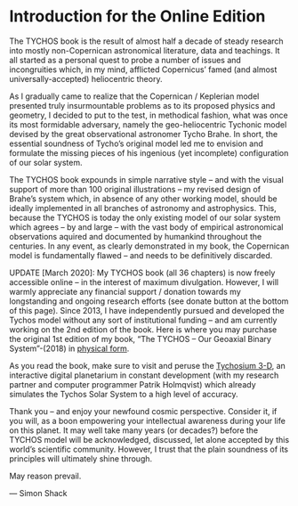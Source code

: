 Introduction for the Online Edition
===================================
The TYCHOS book is the result of almost half a decade of steady research into mostly non-Copernican astronomical literature, data and teachings. It all started as a personal quest to probe a number of issues and incongruities which, in my mind, afflicted Copernicus’ famed (and almost universally-accepted) heliocentric theory.

As I gradually came to realize that the Copernican / Keplerian model presented truly insurmountable problems as to its proposed physics and geometry, I decided to put to the test, in methodical fashion, what was once its most formidable adversary, namely the geo-heliocentric Tychonic model devised by the great observational astronomer Tycho Brahe. In short, the essential soundness of Tycho’s original model led me to envision and formulate the missing pieces of his ingenious (yet incomplete) configuration of our solar system.

The TYCHOS book expounds in simple narrative style – and with the visual support of more than 100 original illustrations – my revised design of Brahe’s system which, in absence of any other working model, should be ideally implemented in all branches of astronomy and astrophysics. This, because the TYCHOS is today the only existing model of our solar system which agrees – by and large – with the vast body of empirical astronomical observations aquired and documented by humankind throughout the centuries. In any event, as clearly demonstrated in my book, the Copernican model is fundamentally flawed – and needs to be definitively discarded.

UPDATE \[March 2020\]: My TYCHOS book (all 36 chapters) is now freely accessible online – in the interest of maximum divulgation. However, I will warmly appreciate any financial support / donation towards my longstanding and ongoing research efforts (see donate button at the bottom of this page). Since 2013, I have independently pursued and developed the Tychos model without any sort of institutional funding – and am currently working on the 2nd edition of the book. Here is where you may purchase the original 1st edition of my book, “The TYCHOS – Our Geoaxial Binary System”-(2018) in [physical form](https://www.tychos.info/purchase-the-book/).

As you read the book, make sure to visit and peruse the [Tychosium 3-D](https://codepen.io/pholmq/full/XGPrPd), an interactive digital planetarium in constant development (with my research partner and computer programmer Patrik Holmqvist) which already simulates the Tychos Solar System to a high level of accuracy.

Thank you – and enjoy your newfound cosmic perspective. Consider it, if you will, as a boon empowering your intellectual awareness during your life on this planet. It may well take many years (or decades?) before the TYCHOS model will be acknowledged, discussed, let alone accepted by this world’s scientific community. However, I trust that the plain soundness of its principles will ultimately shine through.

May reason prevail.

— Simon Shack